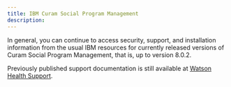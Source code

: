 ```yaml
---
title: IBM Curam Social Program Management
description: 
---
```


In general, you can continue to access security, support, and installation information from the usual IBM resources for currently released versions of Curam Social Program Management, that is, up to version 8.0.2. 

Previously published support documentation is still available at [Watson Health Support](https://ibmwatsonhealth.force.com/mysupport).
